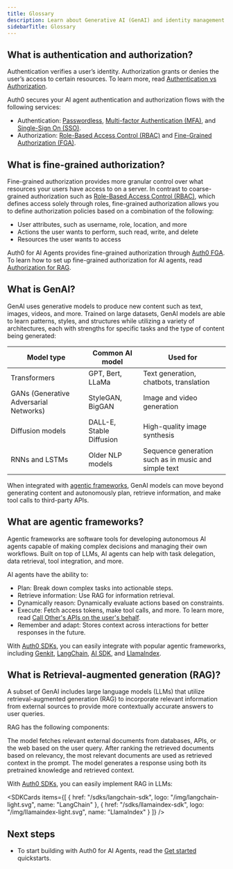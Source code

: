 ```yaml
---
title: Glossary
description: Learn about Generative AI (GenAI) and identity management concepts related to Auth0 for AI Agents.
sidebarTitle: Glossary
---
```


## What is authentication and authorization?

Authentication verifies a user’s identity. Authorization grants or denies the user’s access to certain resources. To learn more, read [Authentication vs Authorization](https://auth0.com/docs/get-started/identity-fundamentals/authentication-and-authorization).

Auth0 secures your AI agent authentication and authorization flows with the following services:

- Authentication: [Passwordless](https://auth0.com/docs/authenticate/passwordless/passwordless-with-universal-login), [Multi-factor Authentication (MFA)](https://auth0.com/docs/secure/multi-factor-authentication), and [Single-Sign On (SSO)](https://auth0.com/docs/authenticate/single-sign-on).
- Authorization: [Role-Based Access Control (RBAC)](https://auth0.com/docs/manage-users/access-control/rbac) and [Fine-Grained Authorization (FGA)](https://docs.fga.dev/fga).

## What is fine-grained authorization?

Fine-grained authorization provides more granular control over what resources your users have access to on a server. In contrast to coarse-grained authorization such as [Role-Based Access Control (RBAC)](https://auth0.com/docs/manage-users/access-control/rbac), which defines access solely through roles, fine-grained authorization allows you to define authorization policies based on a combination of the following:

- User attributes, such as username, role, location, and more
- Actions the user wants to perform, such read, write, and delete
- Resources the user wants to access

Auth0 for AI Agents provides fine-grained authorization through [Auth0 FGA](https://docs.fga.dev/). To learn how to set up fine-grained authorization for AI agents, read [Authorization for RAG](#authorization-for-rag).

## What is GenAI?

GenAI uses generative models to produce new content such as text, images, videos, and more. Trained on large datasets, GenAI models are able to learn patterns, styles, and structures while utilizing a variety of architectures, each with strengths for specific tasks and the type of content being generated:

| **Model type**                         | **Common AI model**      | **Used for**                                         |
| -------------------------------------- | ------------------------ | ---------------------------------------------------- |
| Transformers                           | GPT, Bert, LLaMa         | Text generation, chatbots, translation               |
| GANs (Generative Adversarial Networks) | StyleGAN, BigGAN         | Image and video generation                           |
| Diffusion models                       | DALL-E, Stable Diffusion | High-quality image synthesis                         |
| RNNs and LSTMs                         | Older NLP models         | Sequence generation such as in music and simple text |

When integrated with [agentic frameworks](#what-are-agentic-frameworks), GenAI models can move beyond generating content and autonomously plan, retrieve information, and make tool calls to third-party APIs.

## What are agentic frameworks?

Agentic frameworks are software tools for developing autonomous AI agents capable of making complex decisions and managing their own workflows. Built on top of LLMs, AI agents can help with task delegation, data retrieval, tool integration, and more.

AI agents have the ability to:

- Plan: Break down complex tasks into actionable steps.
- Retrieve information: Use RAG for information retrieval.
- Dynamically reason: Dynamically evaluate actions based on constraints.
- Execute: Fetch access tokens, make tool calls, and more. To learn more, read [Call Other's APIs on the user's behalf](/get-started/call-others-apis-on-users-behalf).
- Remember and adapt: Stores context across interactions for better responses in the future.

With [Auth0 SDKs](/sdks/overview), you can easily integrate with popular agentic frameworks, including [Genkit](https://firebase.google.com/docs/genkit), [LangChain](https://www.langchain.com/), [AI SDK](https://ai-sdk.dev/docs/introduction), and [LlamaIndex](https://www.llamaindex.ai/).

## What is Retrieval-augmented generation (RAG)?

A subset of GenAI includes large language models (LLMs) that utilize retrieval-augmented generation (RAG) to incorporate relevant information from external sources to provide more contextually accurate answers to user queries.

RAG has the following components:

<Steps>
  <Step title="Retrieval">
    The model fetches relevant external documents from databases, APIs, or the
    web based on the user query.
  </Step>
  <Step title="Augmentation">
    After ranking the retrieved documents based on relevancy, the most relevant
    documents are used as retrieved context in the prompt.
  </Step>
  <Step title="Generation">
    The model generates a response using both its pretrained knowledge and
    retrieved context.
  </Step>
</Steps>

With [Auth0 SDKs](/sdks/overview), you can easily implement RAG in LLMs:


<SDKCards
  items={[
    { href: "/sdks/langchain-sdk", logo: "/img/langchain-light.svg", name: "LangChain" },
    { href: "/sdks/llamaindex-sdk", logo: "/img/llamaindex-light.svg", name: "LlamaIndex" }
  ]}
/>

## Next steps

- To start building with Auth0 for AI Agents, read the [Get started](/get-started/overview) quickstarts.
